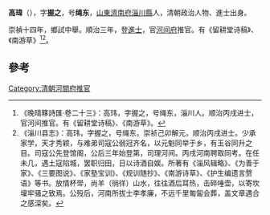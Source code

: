 '''高瑋'''（{{bd|1609年||1668年}}），字'''握之'''，号'''绳东'''，[[山東|山東]][[濟南府|濟南府]][[淄川縣|淄川縣]]人，清朝政治人物、進士出身。

崇禎十四年，鄉試中舉。順治三年，登[[進士|進士]]，官[[河间府|河间府]]推官。有《留耕堂诗稿》、《南游草》<ref>《晚晴簃詩匯·卷二十三》：高玮，字握之，号绳东，淄川人。顺治丙戌进士，官河间推官。有《留耕堂诗稿》、《南游草》。</ref><ref>《淄川县志》：高玮，字握之，号绳东。崇祯己卯解元，顺治丙戌进士。少承家学，天才秀颖，与难弟司寇公弱冠齐名，以元魁同举于乡，有玉谷同升之目。司寇公先登馆阁，公后三年始登第，司理河间。丙戌河南聘取同考。在任未几，遇土寇陷城，罢职归田，日以诗酒自娱。所著有《淄风辑略》、《为善于家》、《三要图说》、《家塾宝训》、《规训随抄》、《南游诗草》、《护生编遗言赘语》等书。放情杯斝，尚羊（徜徉）山水，往往酒后耳热，击碎唾壶，以寄坎壈牢骚之致焉。公殁后，河南所拔士李孝廉，不远千里匍匐会葬，盖文章遇合之感深矣。</ref>。

==參考==
{{reflist}}
{{清朝人物小作品}}
{{順治三年丙戌科殿試金榜}}
[[Category:清朝河間府推官|Category:清朝河間府推官]]